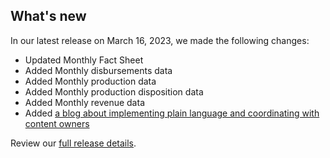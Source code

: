 ## What's new

In our latest release on March 16, 2023, we made the following changes:

- Updated <Link href="/fact-sheet" linkType="default">Monthly Fact Sheet</Link>
- Added <Link href="/downloads/disbursements-by-month/" linkType="default">Monthly disbursements data</Link>
- Added <Link href="/downloads/production-by-month/" linkType="default">Monthly production data</Link>
- Added <Link href="/downloads/production-by-disposition/" linkType="default">Monthly production disposition data</Link>
- Added <Link href="/downloads/revenue/" linkType="default">Monthly revenue data</Link>
- Added [a blog about implementing plain language and coordinating with content owners](https://blog-nrrd.doi.gov/plain-language/)

Review our [full release details](https://github.com/ONRR/nrrd/releases).
